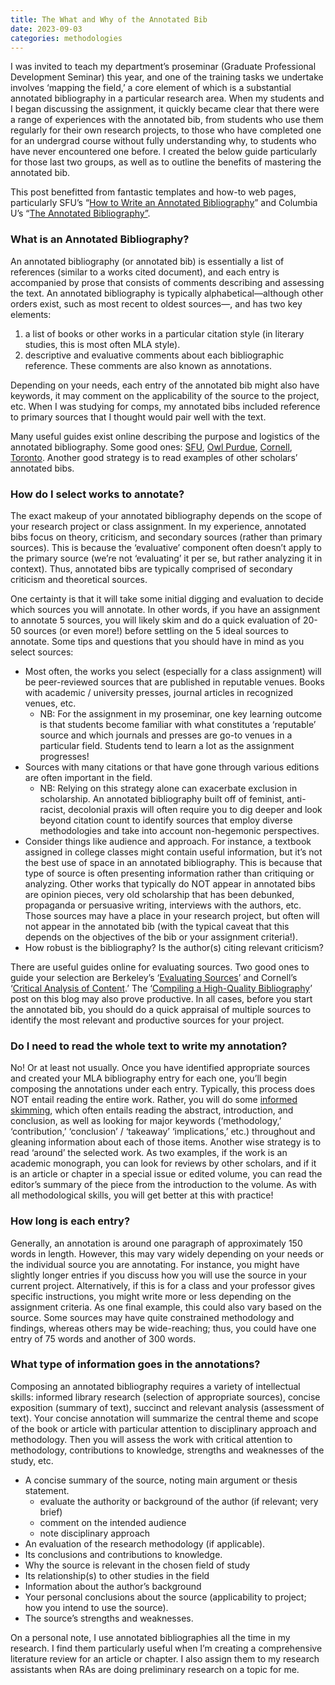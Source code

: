 ```yaml
---
title: The What and Why of the Annotated Bib
date: 2023-09-03
categories: methodologies
---
```



I was invited to teach my department's proseminar (Graduate Professional Development Seminar) this year, and one of the training tasks we undertake involves 'mapping the field,' a core element of which is a substantial annotated bibliography in a particular research area. When my students and I began discussing the assignment, it quickly became clear that there were a range of experiences with the annotated bib, from students who use them regularly for their own research projects, to those who have completed one for an undergrad course without fully understanding why, to students who have never encountered one before. I created the below guide particularly for those last two groups, as well as to outline the benefits of mastering the annotated bib.

This post benefitted from fantastic templates and how-to web pages, particularly SFU's "[How to Write an Annotated Bibliography](https://www.lib.sfu.ca/help/cite-write/citation-style-guides/annotated-bibliography)" and Columbia U's "[The Annotated Bibliography"](https://guides.library.cornell.edu/annotatedbibliography).

### What is an Annotated Bibliography?
An annotated bibliography (or annotated bib) is essentially a list of references (similar to a works cited document), and each entry is accompanied by prose that consists of comments describing and assessing the text. An annotated bibliography is typically alphabetical—although other orders exist, such as most recent to oldest sources—, and has two key elements:

1. a list of books or other works in a particular citation style (in literary studies, this is most often MLA style).
2. descriptive and evaluative comments about each bibliographic reference. These comments are also known as annotations.

Depending on your needs, each entry of the annotated bib might also have keywords, it may comment on the applicability of the source to the project, etc. When I was studying for comps, my annotated bibs included reference to primary sources that I thought would pair well with the text.

Many useful guides exist online describing the purpose and logistics of the annotated bibliography. Some good ones: [SFU](https://www.lib.sfu.ca/help/cite-write/citation-style-guides/annotated-bibliography), [Owl Purdue](https://owl.purdue.edu/owl/general_writing/common_writing_assignments/annotated_bibliographies/annotated_bibliography_samples.html), [Cornell](https://guides.library.cornell.edu/annotatedbibliography), [Toronto](https://advice.writing.utoronto.ca/types-of-writing/annotated-bibliography/). Another good strategy is to read examples of other scholars’ annotated bibs.

### How do I select works to annotate?
The exact makeup of your annotated bibliography depends on the scope of your research project or class assignment. In my experience, annotated bibs focus on theory, criticism, and secondary sources (rather than primary sources). This is because the ‘evaluative’ component often doesn’t apply to the primary source (we’re not ‘evaluating’ it per se, but rather analyzing it in context). Thus, annotated bibs are typically comprised of secondary criticism and theoretical sources.

One certainty is that it will take some initial digging and evaluation to decide which sources you will annotate. In other words, if you have an assignment to annotate 5 sources, you will likely skim and do a quick evaluation of 20-50 sources (or even more!) before settling on the 5 ideal sources to annotate. Some tips and questions that you should have in mind as you select sources:

* Most often, the works you select (especially for a class assignment) will be peer-reviewed sources that are published in reputable venues. Books with academic / university presses, journal articles in recognized venues, etc. 
    * NB: For the assignment in my proseminar, one key learning outcome is that students become familiar with what constitutes a ‘reputable’ source and which journals and presses are go-to venues in a particular field. Students tend to learn a lot as the assignment progresses!
* Sources with many citations or that have gone through various editions are often important in the field.
    * NB: Relying on this strategy alone can exacerbate exclusion in scholarship. An annotated bibliography built off of feminist, anti-racist, decolonial praxis will often require you to dig deeper and look beyond citation count to identify sources that employ diverse methodologies and take into account non-hegemonic perspectives.
* Consider things like audience and approach. For instance, a textbook assigned in college classes might contain useful information, but it’s not the best use of space in an annotated bibliography. This is because that type of source is often presenting information rather than critiquing or analyzing. Other works that typically do NOT appear in annotated bibs are opinion pieces, very old scholarship that has been debunked, propaganda or persuasive writing, interviews with the authors, etc. Those sources may have a place in your research project, but often will not appear in the annotated bib (with the typical caveat that this depends on the objectives of the bib or your assignment criteria!).
* How robust is the bibliography? Is the author(s) citing relevant criticism?

There are useful guides online for evaluating sources. Two good ones to guide your selection are Berkeley’s ‘[Evaluating Sources](https://guides.lib.berkeley.edu/evaluating-resources)’ and Cornell’s ‘[Critical Analysis of Content](https://guides.library.cornell.edu/critically_analyzing).’ The ‘[Compiling a High-Quality Bibliography](https://tamaraleemitchell.github.io/posts/2020-08-02-compiling-bib.html)’ post on this blog may also prove productive. In all cases, before you start the annotated bib, you should do a quick appraisal of multiple sources to identify the most relevant and productive sources for your project.


### Do I need to read the whole text to write my annotation?
No! Or at least not usually. Once you have identified appropriate sources and created your MLA bibliography entry for each one, you’ll begin composing the annotations under each entry. Typically, this process does NOT entail reading the entire work. Rather, you will do some [informed skimming](https://learningcenter.unc.edu/tips-and-tools/skimming/), which often entails reading the abstract, introduction, and conclusion, as well as looking for major keywords (‘methodology,’ ‘contribution,’ ‘conclusion’ / ‘takeaway’ ‘implications,’ etc.) throughout and gleaning information about each of those items. Another wise strategy is to read ‘around’ the selected work. As two examples, if the work is an academic monograph, you can look for reviews by other scholars, and if it is an article or chapter in a special issue or edited volume, you can read the editor’s summary of the piece from the introduction to the volume. As with all methodological skills, you will get better at this with practice!

### How long is each entry? 
Generally, an annotation is around one paragraph of approximately 150 words in length. However, this may vary widely depending on your needs or the individual source you are annotating. For instance, you might have slightly longer entries if you discuss how you will use the source in your current project. Alternatively, if this is for a class and your professor gives specific instructions, you might write more or less depending on the assignment criteria. As one final example, this could also vary based on the source. Some sources may have quite constrained methodology and findings, whereas others may be wide-reaching; thus, you could have one entry of 75 words and another of 300 words.

### What type of information goes in the annotations?
Composing an annotated bibliography requires a variety of intellectual skills: informed library research (selection of appropriate sources), concise exposition (summary of text), succinct and relevant analysis (assessment of text). Your concise annotation will summarize the central theme and scope of the book or article with particular attention to disciplinary approach and methodology. Then you will assess the work with critical attention to methodology, contributions to knowledge, strengths and weaknesses of the study, etc.

* A concise summary of the source, noting main argument or thesis statement.
    * evaluate the authority or background of the author (if relevant; very brief) 
    * comment on the intended audience
    * note disciplinary approach
* An evaluation of the research methodology (if applicable).
* Its conclusions and contributions to knowledge.
* Why the source is relevant in the chosen field of study
* Its relationship(s) to other studies in the field
* Information about the author’s background 
* Your personal conclusions about the source (applicability to project; how you intend to use the source). 
* The source’s strengths and weaknesses.

On a personal note, I use annotated bibliographies all the time in my research. I find them particularly useful when I'm creating a comprehensive literature review for an article or chapter. I also assign them to my research assistants when RAs are doing preliminary research on a topic for me.
